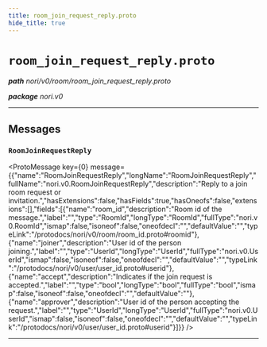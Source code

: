 ```yaml
---
title: room_join_request_reply.proto
hide_title: true
---
```



# `room_join_request_reply.proto`
_**path** nori/v0/room/room_join_request_reply.proto_

_**package** nori.v0_



---

## Messages


### `RoomJoinRequestReply`
<ProtoMessage key={0} message={{"name":"RoomJoinRequestReply","longName":"RoomJoinRequestReply","fullName":"nori.v0.RoomJoinRequestReply","description":"Reply to a join room request or invitation.","hasExtensions":false,"hasFields":true,"hasOneofs":false,"extensions":[],"fields":[{"name":"room_id","description":"Room id of the message.","label":"","type":"RoomId","longType":"RoomId","fullType":"nori.v0.RoomId","ismap":false,"isoneof":false,"oneofdecl":"","defaultValue":"","typeLink":"/protodocs/nori/v0/room/room_id.proto#roomid"},{"name":"joiner","description":"User id of the person joining.","label":"","type":"UserId","longType":"UserId","fullType":"nori.v0.UserId","ismap":false,"isoneof":false,"oneofdecl":"","defaultValue":"","typeLink":"/protodocs/nori/v0/user/user_id.proto#userid"},{"name":"accept","description":"Indicates if the join request is accepted.","label":"","type":"bool","longType":"bool","fullType":"bool","ismap":false,"isoneof":false,"oneofdecl":"","defaultValue":""},{"name":"approver","description":"User id of the person accepting the request.","label":"","type":"UserId","longType":"UserId","fullType":"nori.v0.UserId","ismap":false,"isoneof":false,"oneofdecl":"","defaultValue":"","typeLink":"/protodocs/nori/v0/user/user_id.proto#userid"}]}} />

---


  